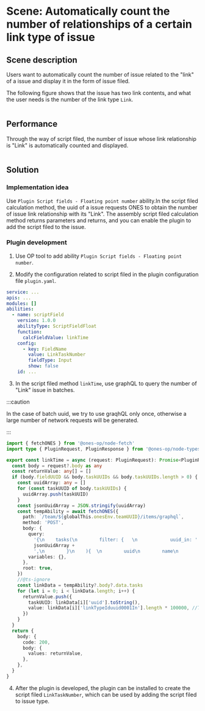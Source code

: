 
# Scene: Automatically count the number of relationships of a certain link type of issue

## Scene description

Users want to automatically count the number of issue related to the "link" of a issue and display it in the form of issue filed.

The following figure shows that the issue has two link contents, and what the user needs is the number of the link type `Link`.

<Image img={sampleScriptFieldFload1} />

## Performance

Through the way of script filed, the number of issue whose link relationship is "Link" is automatically counted and displayed.

<Image img={sampleScriptFieldFload2} />

## Solution

### Implementation idea

Use `Plugin Script fields - Floating point number` ability.In the script filed calculation method, the uuid of a issue requests ONES to obtain the number of issue link relationship with its "Link". The assembly script filed calculation method returns parameters and returns, and you can enable the plugin to add the script filed to the issue.

### Plugin development

1. Use OP tool to add ability `Plugin Script fields - Floating point number`.

2. Modify the configuration related to script filed in the plugin configuration file `plugin.yaml`.

```yaml title="config/plugin.yaml"
service: ...
apis: ...
modules: []
abilities:
  - name: scriptField
    version: 1.0.0
    abilityType: ScriptFieldFloat
    function:
      calcFieldValue: linkTime
    config:
      - key: FieldName
        value: LinkTaskNumber
        fieldType: Input
        show: false
    id: ...
```

3. In the script filed method `linkTime`, use graphQL to query the number of "Link" issue in batches.

:::caution

In the case of batch uuid, we try to use graqhQL only once, otherwise a large number of network requests will be generated.

:::

```typescript
import { fetchONES } from '@ones-op/node-fetch'
import type { PluginRequest, PluginResponse } from '@ones-op/node-types'

export const linkTime = async (request: PluginRequest): Promise<PluginResponse> => {
  const body = request?.body as any
  const returnValue: any[] = []
  if (body.fieldUUID && body.taskUUIDs && body.taskUUIDs.length > 0) {
    const uuidArray: any = []
    for (const taskUUID of body.taskUUIDs) {
      uuidArray.push(taskUUID)
    }
    const jsonUuidArray = JSON.stringify(uuidArray)
    const tempAbility = await fetchONES({
      path: `/team/${globalThis.onesEnv.teamUUID}/items/graphql`,
      method: 'POST',
      body: {
        query:
          '{\n    tasks(\n        filter: {   \n            uuid_in: ' +
          jsonUuidArray +
          ',\n        }\n    ){  \n        uuid\n        name\n        linkTypeIduuid0001In{\n            uuid\n            name\n        }\n    }\n}',
        variables: {},
      },
      root: true,
    })
    //@ts-ignore
    const linkData = tempAbility?.body?.data.tasks
    for (let i = 0; i < linkData.length; i++) {
      returnValue.push({
        taskUUID: linkData[i]['uuid'].toString(),
        value: linkData[i]['linkTypeIduuid0001In'].length * 100000, //The specific returned value can be counted according to the business logic.
      })
    }
  }
  return {
    body: {
      code: 200,
      body: {
        values: returnValue,
      },
    },
  }
}
```

4. After the plugin is developed, the plugin can be installed to create the script filed `LinkTaskNumber`, which can be used by adding the script filed to issue type.
